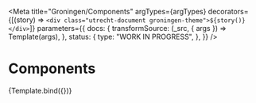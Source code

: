 
<Meta
  title="Groningen/Components"
  argTypes={argTypes}
  decorators={[(story) => `<div class="utrecht-document groningen-theme">${story()}</div>`]}
  parameters={{
    docs: {
      transformSource: (_src, { args }) => Template(args),
    },
    status: {
      type: "WORK IN PROGRESS",
    },
  }}
/>

# Components

<Canvas>
  <Story
    name="Components"
    args={{
      ...defaultArgs,
      "@utrecht/button": true,
      "@utrecht/paragraph": true,
      "@utrecht/heading-1": true,
      "@utrecht/heading-2": true,
      "@utrecht/heading-3": true,
      "@utrecht/textbox": true,
    }}
  >
    {Template.bind({})}
  </Story>
</Canvas>

<ArgsTable story="Components" />
